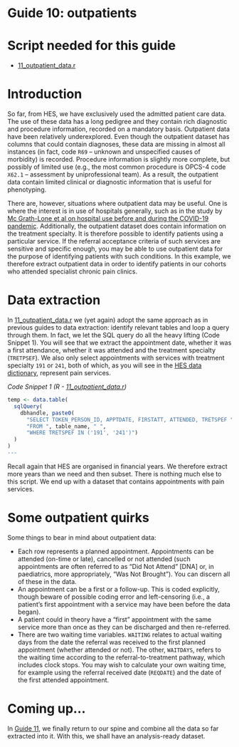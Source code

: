 # Guide 10: outpatients {.unnumbered}

# Script needed for this guide

* [11_outpatient_data.r](scripts/11_outpatient_data.r)

# Introduction

So far, from HES, we have exclusively used the admitted patient care data. The use of these data has a long pedigree and they contain rich diagnostic and procedure information, recorded on a mandatory basis. Outpatient data have been relatively underexplored. Even though the outpatient dataset has columns that could contain diagnoses, these data are missing in almost all instances (in fact, code `R69` – unknown and unspecified causes of morbidity) is recorded. Procedure information is slightly more complete, but possibly of limited use (e.g., the most common procedure is OPCS-4 code `X62.1` – assessment by uniprofessional team). As a result, the outpatient data contain limited clinical or diagnostic information that is useful for phenotyping.

There are, however, situations where outpatient data may be useful. One is where the interest is in use of hospitals generally, such as in the study by [Mc Grath-Lone et al on hospital use before and during the COVID-19 pandemic](https://adc.bmj.com/content/107/10/e29){target="_blank"}. Additionally, the outpatient dataset does contain information on the treatment specialty. It is therefore possible to identify patients using a particular service. If the referral acceptance criteria of such services are sensitive and specific enough, you may be able to use outpatient data for the purpose of identifying patients with such conditions. In this example, we therefore extract outpatient data in order to identify patients in our cohorts who attended specialist chronic pain clinics.

# Data extraction

In [11_outpatient_data.r](scripts/11_outpatient_data.r) we (yet again) adopt the same approach as in previous guides to data extraction: identify relevant tables and loop a query through them. In fact, we let the SQL query do all the heavy lifting (Code Snippet 1). You will see that we extract the appointment date, whether it was a first attendance, whether it was attended and the treatment specialty (`TRETPSEF`). We also only select appointments with services with treatment specialty `191` or `241`, both of which, as you will see in the [HES data dictionary](https://digital.nhs.uk/data-and-information/data-tools-and-services/data-services/hospital-episode-statistics/hospital-episode-statistics-data-dictionary){target="_blank"}, represent pain services.

*Code Snippet 1 (R - [11_outpatient_data.r](scripts/11_outpatient_data.r))*
``` r
temp <- data.table(
  sqlQuery(
    dbhandle, paste0(
      "SELECT TOKEN_PERSON_ID, APPTDATE, FIRSTATT, ATTENDED, TRETSPEF ",
      "FROM ", table_name, " ",
      "WHERE TRETSPEF IN ('191', '241')")
  )
)
---
```

Recall again that HES are organised in financial years. We therefore extract more years than we need and then subset. There is nothing much else to this script. We end up with a dataset that contains appointments with pain services.

# Some outpatient quirks

Some things to bear in mind about outpatient data:

* Each row represents a planned appointment. Appointments can be attended (on-time or late), cancelled or not attended (such appointments are often referred to as “Did Not Attend” [DNA] or, in paediatrics, more appropriately, “Was Not Brought”). You can discern all of these in the data.
* An appointment can be a first or a follow-up. This is coded explicitly, though beware of possible coding error and left-censoring (i.e., a patient’s first appointment with a service may have been before the data began).
* A patient could in theory have a “first” appointment with the same service more than once as they can be discharged and then re-referred.
* There are two waiting time variables. `WAITING` relates to actual waiting days from the date the referral was received to the first planned appointment (whether attended or not). The other, `WAITDAYS`, refers to the waiting time according to the referral-to-treatment pathway, which includes clock stops. You may wish to calculate your own waiting time, for example using the referral received date (`REQDATE`) and the date of the first attended appointment.

# Coming up...

In [Guide 11](guide11_combine.qmd), we finally return to our spine and combine all the data so far extracted into it. With this, we shall have an analysis-ready dataset.
